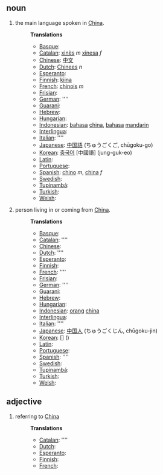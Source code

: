 == noun ==
#the main language spoken in [[China]].
#:
#:'''Translations'''
#:*[[Basque]]: [[]]
#:*[[Catalan]]: [[xinès]] ''m'' [[xinesa]] ''f''
#:*[[Chinese]]: [[中文]]
#:*[[Dutch]]: [[Chinees]] ''n''
#:*[[Esperanto]]: [[]]
#:*[[Finnish]]: [[kiina]]
#:*[[French]]: [[chinois]] ''m''
#:*[[Frisian]]: [[]]
#:*[[German]]: [[]] ''''
#:*[[Guarani]]: [[]]
#:*[[Hebrew]]: [[]]
#:*[[Hungarian]]: [[]]
#:*[[Indonesian]]: [[bahasa]] [[china]], [[bahasa]] [[mandarin]]
#:*[[Interlingua]]: [[]]
#:*[[Italian]]: [[]] ''''
#:*[[Japanese]]: [[中国語]] (ちゅうごくご, chūgoku-go)
#:*[[Korean]]: [[중국어]] [中國語] (jung-guk-eo)
#:*[[Latin]]: [[]]
#:*[[Portuguese]]: [[]]
#:*[[Spanish]]: [[chino]] ''m'', [[china]] ''f''
#:*[[Swedish]]: [[]]
#:*[[Tupinambá]]: [[]]
#:*[[Turkish]]: [[]]
#:*[[Welsh]]: [[]]
#:
#person living in or coming from [[China]].
#:
#:'''Translations'''
#:*[[Basque]]: [[]]
#:*[[Catalan]]: [[]] ''''
#:*[[Chinese]]: [[]]
#:*[[Dutch]]: [[]] ''''
#:*[[Esperanto]]: [[]]
#:*[[Finnish]]: [[]]
#:*[[French]]: [[]] ''''
#:*[[Frisian]]: [[]]
#:*[[German]]: [[]] ''''
#:*[[Guarani]]: [[]]
#:*[[Hebrew]]: [[]]
#:*[[Hungarian]]: [[]]
#:*[[Indonesian]]: [[orang]] [[china]]
#:*[[Interlingua]]: [[]]
#:*[[Italian]]: [[]] ''''
#:*[[Japanese]]: [[中国人]] (ちゅうごくじん, chūgoku-jin)
#:*[[Korean]]: [[]] [] ()
#:*[[Latin]]: [[]]
#:*[[Portuguese]]: [[]]
#:*[[Spanish]]: [[]] ''''
#:*[[Swedish]]: [[]]
#:*[[Tupinambá]]: [[]]
#:*[[Turkish]]: [[]]
#:*[[Welsh]]: [[]]

== adjective ==
#referring to [[China]]
#:
#:'''Translations'''
#:*[[Catalan]]: [[]] ''''
#:*[[Dutch]]: [[]]
#:*[[Esperanto]]: [[]]
#:*[[Finnish]]: [[]]
#:*[[French]]: [[]]